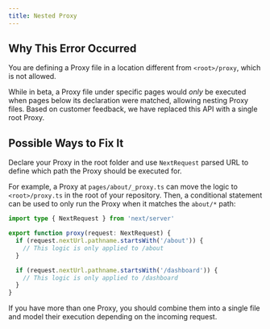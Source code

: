 ```yaml
---
title: Nested Proxy
---
```


## Why This Error Occurred

You are defining a Proxy file in a location different from `<root>/proxy`, which is not allowed.

While in beta, a Proxy file under specific pages would _only_ be executed when pages below its declaration were matched, allowing nesting Proxy files. Based on customer feedback, we have replaced this API with a single root Proxy.

## Possible Ways to Fix It

Declare your Proxy in the root folder and use `NextRequest` parsed URL to define which path the Proxy should be executed for.

For example, a Proxy at `pages/about/_proxy.ts` can move the logic to `<root>/proxy.ts` in the root of your repository. Then, a conditional statement can be used to only run the Proxy when it matches the `about/*` path:

```ts filename="proxy.ts"
import type { NextRequest } from 'next/server'

export function proxy(request: NextRequest) {
  if (request.nextUrl.pathname.startsWith('/about')) {
    // This logic is only applied to /about
  }

  if (request.nextUrl.pathname.startsWith('/dashboard')) {
    // This logic is only applied to /dashboard
  }
}
```

If you have more than one Proxy, you should combine them into a single file and model their execution depending on the incoming request.
